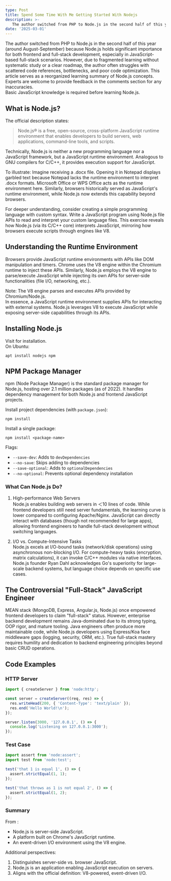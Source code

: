 ```yaml
---
type: Post
title: Spend Some Time With Me Getting Started With Nodejs
description: >-
   The author switched from PHP to Node.js in the second half of this year (around August-September) because Node.js holds significant importance for both frontend and full-stack development, especially in JavaScript-based full-stack scenarios.
date: '2025-03-01'
---
```

The author switched from PHP to Node.js in the second half of this year (around August-September) because Node.js holds significant importance for both frontend and full-stack development, especially in JavaScript-based full-stack scenarios. However, due to fragmented learning without systematic study or a clear roadmap, the author often struggles with scattered code references, bottlenecks, and poor code optimization. This article serves as a reorganized learning summary of Node.js concepts. Experts are welcome to provide feedback in the comments section for any inaccuracies.  
Basic JavaScript knowledge is required before learning Node.js.

## What is Node.js?

The official description states:

> Node.js® is a free, open-source, cross-platform JavaScript runtime environment that enables developers to build servers, web applications, command-line tools, and scripts.

Technically, Node.js is neither a new programming language nor a JavaScript framework, but a JavaScript runtime environment. Analogous to GNU compilers for C/C++, it provides execution support for JavaScript.

To illustrate: Imagine receiving a .docx file. Opening it in Notepad displays garbled text because Notepad lacks the runtime environment to interpret .docx formats. Microsoft Office or WPS Office acts as the runtime environment here. Similarly, browsers historically served as JavaScript's runtime environment, while Node.js now extends this capability beyond browsers.

For deeper understanding, consider creating a simple programming language with custom syntax. Write a JavaScript program using Node.js file APIs to read and interpret your custom language files. This exercise reveals how Node.js (via its C/C++ core) interprets JavaScript, mirroring how browsers execute scripts through engines like V8.

## Understanding the Runtime Environment

Browsers provide JavaScript runtime environments with APIs like DOM manipulation and timers. Chrome uses the V8 engine within the Chromium runtime to inject these APIs. Similarly, Node.js employs the V8 engine to parse/execute JavaScript while injecting its own APIs for server-side functionalities (file I/O, networking, etc.).

Note: The V8 engine parses and executes APIs provided by Chromium/Node.js.  
In essence, a JavaScript runtime environment supplies APIs for interacting with external systems. Node.js leverages V8 to execute JavaScript while exposing server-side capabilities through its APIs.

## Installing Node.js

Visit  for installation.  
On Ubuntu:  
```shell
apt install nodejs npm
```
## NPM Package Manager

npm (Node Package Manager) is the standard package manager for Node.js, hosting over 2.1 million packages (as of 2022). It handles dependency management for both Node.js and frontend JavaScript projects.

Install project dependencies (with `package.json`):  
```shell
npm install
```
Install a single package:  
```shell
npm install <package-name>
```
Flags:  
- `--save-dev`: Adds to `devDependencies`  
- `--no-save`: Skips adding to dependencies  
- `--save-optional`: Adds to `optionalDependencies`  
- `--no-optional`: Prevents optional dependency installation  

### What Can Node.js Do?

1. High-performance Web Servers  
Node.js enables building web servers in ＜10 lines of code. While frontend developers still need server fundamentals, the learning curve is lower compared to configuring Apache/Nginx. JavaScript can directly interact with databases (though not recommended for large apps), allowing frontend engineers to handle full-stack development without switching languages.

2. I/O vs. Compute-Intensive Tasks  
Node.js excels at I/O-bound tasks (network/disk operations) using asynchronous non-blocking I/O. For compute-heavy tasks (encryption, matrix calculations), it can invoke C/C++ modules via native interfaces. Node.js founder Ryan Dahl acknowledges Go's superiority for large-scale backend systems, but language choice depends on specific use cases.

## The Controversial "Full-Stack" JavaScript Engineer

MEAN stack (MongoDB, Express, Angular.js, Node.js) once empowered frontend developers to claim "full-stack" status. However, enterprise backend development remains Java-dominated due to its strong typing, OOP rigor, and mature tooling. Java engineers often produce more maintainable code, while Node.js developers using Express/Koa face middleware gaps (logging, security, ORM, etc.). True full-stack mastery requires humility and dedication to backend engineering principles beyond basic CRUD operations.

## Code Examples

### HTTP Server
```JavaScript
import { createServer } from 'node:http';

const server = createServer((req, res) => {
  res.writeHead(200, { 'Content-Type': 'text/plain' });
  res.end('Hello World!\n');
});

server.listen(3000, '127.0.0.1', () => {
  console.log('Listening on 127.0.0.1:3000');
});
```
### Test Case
```JavaScript
import assert from 'node:assert';
import test from 'node:test';

test('that 1 is equal 1', () => {
  assert.strictEqual(1, 1);
});

test('that throws as 1 is not equal 2', () => {
  assert.strictEqual(1, 2);
});
```
### Summary

From :  
- Node.js is server-side JavaScript.  
- A platform built on Chrome's JavaScript runtime.  
- An event-driven I/O environment using the V8 engine.  

Additional perspectives:  
1. Distinguishes server-side vs. browser JavaScript.  
2. Node.js is an application enabling JavaScript execution on servers.  
3. Aligns with the official definition: V8-powered, event-driven I/O.